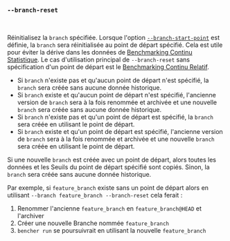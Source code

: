 ### `--branch-reset`

<br />

Réinitialisez la `branch` spécifiée.
Lorsque l'option [`--branch-start-point`][branch start point] est définie,
la `branch` sera réinitialisée au point de départ spécifié.
Cela est utile pour éviter la dérive dans les données de [Benchmarking Continu Statistique][statistical continuous benchmarking].
Le cas d'utilisation principal de `--branch-reset` sans spécification d'un point de départ
est le [Benchmarking Continu Relatif][relative continuous benchmarking].

- Si `branch` n'existe pas et qu'aucun point de départ n'est spécifié, la `branch` sera créée sans aucune donnée historique.
- Si `branch` existe et qu'aucun point de départ n'est spécifié,
  l'ancienne version de `branch` sera à la fois renommée et archivée
  et une nouvelle `branch` sera créée sans aucune donnée historique.
- Si `branch` n'existe pas et qu'un point de départ est spécifié,
  la `branch` sera créée en utilisant le point de départ.
- Si `branch` existe et qu'un point de départ est spécifié,
  l'ancienne version de `branch` sera à la fois renommée et archivée
  et une nouvelle `branch` sera créée en utilisant le point de départ.

Si une nouvelle `branch` est créée avec un point de départ,
alors toutes les données et les Seuils du point de départ spécifié sont copiés.
Sinon, la `branch` sera créée sans aucune donnée historique.

Par exemple, si `feature_branch` existe sans un point de départ
alors en utilisant `--branch feature_branch --branch-reset`
cela ferait :

1. Renommer l'ancienne `feature_branch` en `feature_branch@HEAD` et l'archiver
2. Créer une nouvelle Branche nommée `feature_branch`
3. `bencher run` se poursuivrait en utilisant la nouvelle `feature_branch`

[statistical continuous benchmarking]: /fr/docs/how-to/track-benchmarks/#statistical-continuous-benchmarking
[relative continuous benchmarking]: /fr/docs/how-to/track-benchmarks/#relative-continuous-benchmarking

[branch start point]: #--branch-start-point-branch